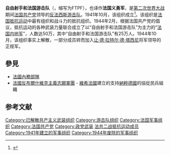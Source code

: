 {{Infobox war faction
| name             = 自由射手和法国游击队
| native_name      = Francs-Tireurs et Partisans Français
| native_name_lang = French
| war              = [[法国抵抗运动|法国抵抗运动]], [[第二次世界大战|第二次世界大战]]
| image            = [[File:FTP-p012904.jpg|250px]]
| caption          = 1944年[[诺曼底战役|诺曼底战役]]中的伞兵和FTPF成员。
| active           = 1941年10月-1944年2月1日
| ideology         = [[共产主义|共产主义]]<br />[[反法西斯主义|反法西斯主义]]
| position         = [[极左翼|极左翼]]
| leaders          = [[夏尔·蒂永|夏尔·蒂永]]<br/>[[Jules_Dumont|Jules Dumont]]<br/>[[Georges_Vallet|Georges Vallet]]<br/>[[Albert_Ouzoulias|Albert Ouzoulias]]<br/>[[Eugène_Hénaff|Eugène Hénaff]]<br/>[[René_Camphin|René Camphin]]
| clans            = [[FTP-MOI|FTP-MOI]]<br />[[国民阵线_(法国抵抗运动)|国民阵线]]
| headquarters     = 
| area             = 
| size         = 
| partof           = [[法国共产党|法国共产党]]
| predecessor         = 
| successor             = 
| allies           = {{flagdeco|Soviet Union}} [[苏联|苏联]]<br />{{flagdeco|Free France}} [[自由法国|自由法国]]<br />{{flagdeco|United Kingdom}} [[英国|英国]]<br />{{flagdeco|United States}} 美国
| split            = 
| opponents        = {{flagdeco|Nazi Germany}} [[纳粹德国|纳粹德国]]<br />{{flagdeco|France|1794}} [[维希法国|维希法国]]<br />{{flagdeco|Kingdom of Italy}} [[意大利王国_(1861年－1946年)|意大利]]
| battles          = [[法国抵抗运动|法国抵抗运动]]<br />[[诺曼底战役|诺曼底战役]]
| website          = 
}}
'''自由射手和法国游击队'''（{{lang-fr|Francs-tireurs et partisans français}}，缩写为FTPF），也译作'''法国义勇军'''，是[[第二次世界大战|第二次世界大战]]期间[[法国共产党|法国共产党]]领导的[[反法西斯|反法西斯]][[游击队|游击队]]。1941年10月，该组织成立<ref>{{cite web|url=http://www.oxfordbibliographies.com/view/document/obo-9780199743292/obo-9780199743292-0077.xml |title=Soviet Union in World War II |author=Chris Bellamy |doi= 10.1093/OBO/9780199743292-0077 |year=2019 |publisher=Oxford University Press | work=Oxford Bibliographies}}</ref>。该组织是[[法国抵抗运动|法国抵抗运动]]中最有组织和战斗力的抵抗组织。1944年2月，根据法国共产党的倡议，抵抗运动的各种武装力量联合成立了以“自由射手和法国游击队”为主力的“[[法國內務部隊|法国内地军]]”，人数达50万，其中“自由射手和法国游击队”有25万人。1944年10月，该组织事实上解散，一部分成员转而加入[[让·德·拉特尔·德·塔西尼|让·德·拉特尔·德·塔西尼]]将军领导的正规军。

== 參見 ==
*[[法國內務部隊|法國內務部隊]]
*[[法國反布爾什維克主義志願軍團|法國反布爾什維克主義志願軍團]] - [[維希法國|維希法國]]建立的支持[[納粹德國|納粹德國]]的協從民兵組織

== 参考文献 ==
{{reflist}}

{{法國共產黨}}
[[Category:已解散共产主义武装组织|Category:已解散共产主义武装组织]]
[[Category:游击队组织|Category:游击队组织]]
[[Category:法国军事组织|Category:法国军事组织]]
[[Category:法国共产党|Category:法国共产党]]
[[Category:政党武装|Category:政党武装]]
[[Category:法共二战抵抗运动成员|]]
[[Category:1941年建立的军事组织|Category:1941年建立的军事组织]]
[[Category:1944年废除的军事组织|Category:1944年废除的军事组织]]